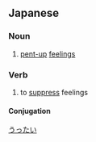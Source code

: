 ==Japanese==
{{ja-kanjitab|うつ|k1=うっ|たい|yomi=o}}

===Noun===
{{ja-noun|うったい|kyu=鬱滯}}

# [[pent-up]] [[feelings]]

===Verb===
{{ja-verb-suru|うったい|kyu=鬱滯}}

# to [[suppress]] feelings

====Conjugation====
{{ja-suru|うったい}}

[[Category:ja:Emotions|うったい]]